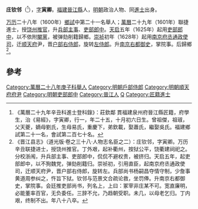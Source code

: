 '''庄钦邻'''（{{bd|1577年|11月14日|？}}<ref>《萬曆二十九年辛丑科進士登科錄》：莊欽鄰 貫福建泉州府晉江縣匠籍，府學生，治《易經》，字寅卿，行一，年二十五，十月初六日生。曾祖傑，祖琡，父天夔，嫡母劉氏，生母易氏，重慶下，弟欽載，娶蕭氏，繼娶吳氏。福建鄉試第二十一名，會試第二百七十名。</ref>），[[表字|字]]'''寅卿'''。[[福建|福建]][[晉江縣|晉江縣]]人，[[明朝|明朝]]政治人物、同[[進士|進士]]出身。

[[万历|万历]]二十八年（1600年）[[鄉試|鄉試]]中第二十一名舉人；[[萬曆|萬曆]]二十九年（1601年）聯捷進士，授[[饶州|饶州]][[推官|推官]]，升[[兵部|兵部]][[主事|主事]]、[[吏部|吏部]][[郎中|郎中]]。[[天启|天启]]五年（1625年）起用[[吏部|吏部]][[郎中|郎中]]，以不依附[[閹黨|閹黨]]，被弹劾削籍歸鄉。[[崇祯|崇祯]]初年（1628年）起用[[南京|南京]][[府丞|府丞]][[通政使司|通政使司]]，迁[[顺天府|顺天府]]尹，晋[[户部右侍郎|户部右侍郎]]，旋转[[左侍郎|左侍郎]]。升[[南京|南京]][[右都御史|右都御史]]，掌院事。后歸鄉<ref>《晋江县志》（道光版·卷之三十八·人物志名臣之二）：庄钦邻，字寅卿。万历辛丑联捷进士，授饶州推官。丁外艰，起补衢州，按狱公平，饶衢建祠祀之。分校浙闱，升兵部主事、吏部郎中，侃侃不避权贵，被挤归。天启五年，起吏部郎中，以不狥魏党，弹劾削籍归。崇祯初，引用直臣，起南京府丞通政使司，迁顺天府尹，晋户部右侍郎，旋转左。兵部尚书杨嗣昌夺情守制，少詹事黄道周参纠之，忤旨下狱。钦邻与范景文合疏论救，坐罚俸。升南京右都御史，掌院事。会廷推吏部尚书，列名上，上曰：冢宰非庄某不可。宽直廉明，必能董率百官，无负委任。三辞不允，乃趋朝受职。未几，以母老乞归。丁内艰，终制不出。年八十八卒。</ref>。

==參考==
{{reflist}}
{{明朝人物小作品}}
{{萬曆二十九年辛丑科殿試金榜}}
{{DEFAULTSORT:Zhuang莊}}
[[Category:萬曆二十八年庚子科舉人|Category:萬曆二十八年庚子科舉人]]
[[Category:明朝戶部侍郎|Category:明朝戶部侍郎]]
[[Category:明朝順天府府尹|Category:明朝順天府府尹]]
[[Category:明朝吏部郎中|Category:明朝吏部郎中]]
[[Category:晉江人|Category:晉江人]]
[[Category:莊姓|Q]]
[[Category:匠籍進士|Category:匠籍進士]]